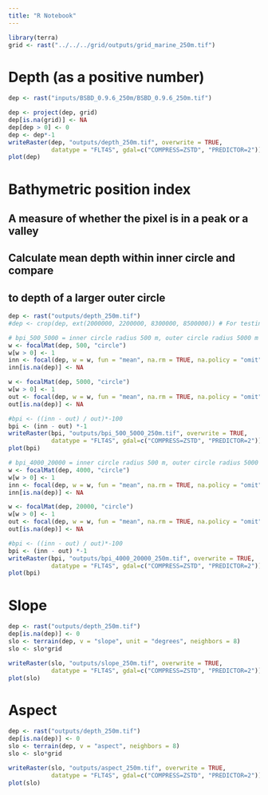 ```yaml
---
title: "R Notebook"
---
```


```r
library(terra)
grid <- rast("../../../grid/outputs/grid_marine_250m.tif")
```

# Depth (as a positive number)
```r
dep <- rast("inputs/BSBD_0.9.6_250m/BSBD_0.9.6_250m.tif")

dep <- project(dep, grid)
dep[is.na(grid)] <- NA
dep[dep > 0] <- 0
dep <- dep*-1
writeRaster(dep, "outputs/depth_250m.tif", overwrite = TRUE,
            datatype = "FLT4S", gdal=c("COMPRESS=ZSTD", "PREDICTOR=2"))
plot(dep)
```

# Bathymetric position index
## A measure of whether the pixel is in a peak or a valley
## Calculate mean depth within inner circle and compare
## to depth of a larger outer circle
```r
dep <- rast("outputs/depth_250m.tif")
#dep <- crop(dep, ext(2000000, 2200000, 8300000, 8500000)) # For testing

# bpi_500_5000 = inner circle radius 500 m, outer circle radius 5000 m
w <- focalMat(dep, 500, "circle")
w[w > 0] <- 1
inn <- focal(dep, w = w, fun = "mean", na.rm = TRUE, na.policy = "omit")
inn[is.na(dep)] <- NA

w <- focalMat(dep, 5000, "circle")
w[w > 0] <- 1
out <- focal(dep, w = w, fun = "mean", na.rm = TRUE, na.policy = "omit")
out[is.na(dep)] <- NA

#bpi <- ((inn - out) / out)*-100
bpi <- (inn - out) *-1
writeRaster(bpi, "outputs/bpi_500_5000_250m.tif", overwrite = TRUE,
            datatype = "FLT4S", gdal=c("COMPRESS=ZSTD", "PREDICTOR=2"))
plot(bpi)

# bpi_4000_20000 = inner circle radius 500 m, outer circle radius 5000 m
w <- focalMat(dep, 4000, "circle")
w[w > 0] <- 1
inn <- focal(dep, w = w, fun = "mean", na.rm = TRUE, na.policy = "omit")
inn[is.na(dep)] <- NA

w <- focalMat(dep, 20000, "circle")
w[w > 0] <- 1
out <- focal(dep, w = w, fun = "mean", na.rm = TRUE, na.policy = "omit")
out[is.na(dep)] <- NA

#bpi <- ((inn - out) / out)*-100
bpi <- (inn - out) *-1
writeRaster(bpi, "outputs/bpi_4000_20000_250m.tif", overwrite = TRUE,
            datatype = "FLT4S", gdal=c("COMPRESS=ZSTD", "PREDICTOR=2"))
plot(bpi)
```

# Slope
```r
dep <- rast("outputs/depth_250m.tif")
dep[is.na(dep)] <- 0
slo <- terrain(dep, v = "slope", unit = "degrees", neighbors = 8)
slo <- slo*grid

writeRaster(slo, "outputs/slope_250m.tif", overwrite = TRUE,
            datatype = "FLT4S", gdal=c("COMPRESS=ZSTD", "PREDICTOR=2"))
plot(slo)
```

# Aspect
```r
dep <- rast("outputs/depth_250m.tif")
dep[is.na(dep)] <- 0
slo <- terrain(dep, v = "aspect", neighbors = 8)
slo <- slo*grid

writeRaster(slo, "outputs/aspect_250m.tif", overwrite = TRUE,
            datatype = "FLT4S", gdal=c("COMPRESS=ZSTD", "PREDICTOR=2"))
plot(slo)
```


